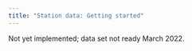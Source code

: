```yaml
---
title: "Station data: Getting started"
---
```



Not yet implemented; data set not ready March 2022.
